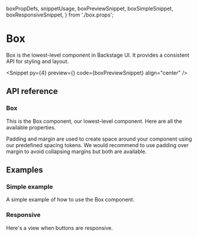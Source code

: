   boxPropDefs,
  snippetUsage,
  boxPreviewSnippet,
  boxSimpleSnippet,
  boxResponsiveSnippet,
} from './box.props';

# Box

Box is the lowest-level component in Backstage UI. It provides a consistent API for styling and layout.

<Snippet
  py={4}
  preview={<BoxSnippet story="Preview" />}
  code={boxPreviewSnippet}
  align="center"
/>

<ComponentInfos component="box" usageCode={snippetUsage} />

## API reference

### Box

This is the Box component, our lowest-level component. Here are all the
available properties.

<PropsTable data={boxPropDefs} />

Padding and margin are used to create space around your component using our
predefined spacing tokens. We would recommend to use padding over margin to
avoid collapsing margins but both are available.

<PropsTable data={spacingPropDefs} />

## Examples

### Simple example

A simple example of how to use the Box component.

<CodeBlock code={boxSimpleSnippet} />

### Responsive

Here's a view when buttons are responsive.

<CodeBlock code={boxResponsiveSnippet} />
